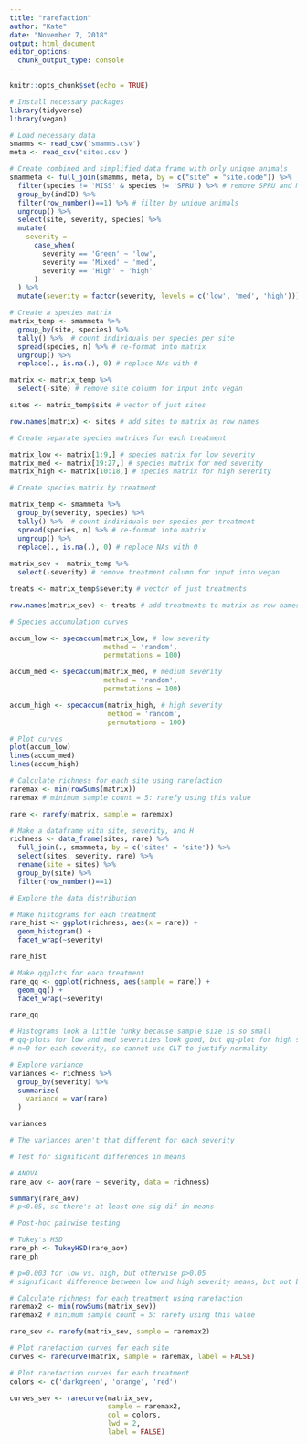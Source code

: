 ---
title: "rarefaction"
author: "Kate"
date: "November 7, 2018"
output: html_document
editor_options: 
  chunk_output_type: console
---

```{r setup, include=FALSE}
knitr::opts_chunk$set(echo = TRUE)
```


```{r packages and data, include=FALSE}

# Install necessary packages
library(tidyverse)
library(vegan)

# Load necessary data
smamms <- read_csv('smamms.csv')
meta <- read_csv('sites.csv')

```


```{r simplified data frame}

# Create combined and simplified data frame with only unique animals
smammeta <- full_join(smamms, meta, by = c("site" = "site.code")) %>% 
  filter(species != 'MISS' & species != 'SPRU') %>% # remove SPRU and MISS
  group_by(indID) %>% 
  filter(row_number()==1) %>% # filter by unique animals
  ungroup() %>% 
  select(site, severity, species) %>% 
  mutate(
    severity = 
      case_when(
        severity == 'Green' ~ 'low',
        severity == 'Mixed' ~ 'med',
        severity == 'High' ~ 'high'
      )
  ) %>% 
  mutate(severity = factor(severity, levels = c('low', 'med', 'high')))

```


```{r species matrix, include=FALSE}

# Create a species matrix
matrix_temp <- smammeta %>% 
  group_by(site, species) %>% 
  tally() %>%  # count individuals per species per site
  spread(species, n) %>% # re-format into matrix
  ungroup() %>% 
  replace(., is.na(.), 0) # replace NAs with 0

matrix <- matrix_temp %>% 
  select(-site) # remove site column for input into vegan

sites <- matrix_temp$site # vector of just sites

row.names(matrix) <- sites # add sites to matrix as row names

# Create separate species matrices for each treatment

matrix_low <- matrix[1:9,] # species matrix for low severity
matrix_med <- matrix[19:27,] # species matrix for med severity
matrix_high <- matrix[10:18,] # species matrix for high severity

# Create species matrix by treatment

matrix_temp <- smammeta %>% 
  group_by(severity, species) %>% 
  tally() %>%  # count individuals per species per treatment
  spread(species, n) %>% # re-format into matrix
  ungroup() %>% 
  replace(., is.na(.), 0) # replace NAs with 0
  
matrix_sev <- matrix_temp %>% 
  select(-severity) # remove treatment column for input into vegan

treats <- matrix_temp$severity # vector of just treatments

row.names(matrix_sev) <- treats # add treatments to matrix as row names

```


```{r species accumulation}

# Species accumulation curves

accum_low <- specaccum(matrix_low, # low severity
                       method = 'random', 
                       permutations = 100)

accum_med <- specaccum(matrix_med, # medium severity
                       method = 'random',
                       permutations = 100)

accum_high <- specaccum(matrix_high, # high severity
                        method = 'random',
                        permutations = 100)

# Plot curves
plot(accum_low)
lines(accum_med)
lines(accum_high)

```


```{r rarefaction}

# Calculate richness for each site using rarefaction
raremax <- min(rowSums(matrix))
raremax # minimum sample count = 5: rarefy using this value

rare <- rarefy(matrix, sample = raremax)

# Make a dataframe with site, severity, and H
richness <- data_frame(sites, rare) %>% 
  full_join(., smammeta, by = c('sites' = 'site')) %>% 
  select(sites, severity, rare) %>% 
  rename(site = sites) %>% 
  group_by(site) %>% 
  filter(row_number()==1)

```


```{r data distribution}

# Explore the data distribution

# Make histograms for each treatment
rare_hist <- ggplot(richness, aes(x = rare)) +
  geom_histogram() +
  facet_wrap(~severity)

rare_hist

# Make qqplots for each treatment
rare_qq <- ggplot(richness, aes(sample = rare)) +
  geom_qq() +
  facet_wrap(~severity)

rare_qq

# Histograms look a little funky because sample size is so small
# qq-plots for low and med severities look good, but qq-plot for high severity is skewed towards 0
# n=9 for each severity, so cannot use CLT to justify normality

```


```{r data variance}

# Explore variance
variances <- richness %>% 
  group_by(severity) %>% 
  summarize(
    variance = var(rare)
  )

variances

# The variances aren't that different for each severity

```


```{r ANOVA and post-hoc tests}

# Test for significant differences in means

# ANOVA
rare_aov <- aov(rare ~ severity, data = richness)

summary(rare_aov)
# p<0.05, so there's at least one sig dif in means

# Post-hoc pairwise testing

# Tukey's HSD
rare_ph <- TukeyHSD(rare_aov)
rare_ph

# p=0.003 for low vs. high, but otherwise p>0.05
# significant difference between low and high severity means, but not between med vs. low or high severities

```


```{r rarefaction per treatment}

# Calculate richness for each treatment using rarefaction
raremax2 <- min(rowSums(matrix_sev))
raremax2 # minimum sample count = 5: rarefy using this value

rare_sev <- rarefy(matrix_sev, sample = raremax2)

```


```{r rarefaction curves, echo=FALSE}

# Plot rarefaction curves for each site
curves <- rarecurve(matrix, sample = raremax, label = FALSE)

# Plot rarefaction curves for each treatment
colors <- c('darkgreen', 'orange', 'red')

curves_sev <- rarecurve(matrix_sev,
                        sample = raremax2,
                        col = colors,
                        lwd = 2,
                        label = FALSE)

```
